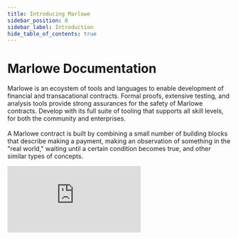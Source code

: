 ```yaml
---
title: Introducing Marlowe
sidebar_position: 0
sidebar_label: Introduction
hide_table_of_contents: true
---
```



# Marlowe Documentation

<div className="gallery">
  <div className="sub-heading">
    <div className="front-matter">
      <p>Marlowe is an ecoystem of tools and languages to enable development of financial and transacational contracts. Formal proofs, extensive testing, and analysis tools provide strong assurances for the safety of Marlowe contracts. Develop with its full suite of tooling that supports all skill levels, for both the community and enterprises.
      <br />
      <br />
      A Marlowe contract is built by combining a small number of building blocks that describe making a payment, making an observation of something in the "real world," waiting until a certain condition becomes true, and other similar types of concepts.
      </p>
      <iframe
        src="https://www.youtube.com/embed/stbM2Zxzios"
        frameBorder="0"
        allow="accelerometer; autoplay; encrypted-media; gyroscope; picture-in-picture"
        allowFullScreen
      />
    </div>
  </div>
  <div className="sub-heading">
    <h3>Popular Topics</h3>
  </div>
  <div className="card">
    <div className="card-header">
      <Puzzle />
      <h4>Infrastructure</h4>
    </div>
    <p>Learn about the different components of Marlowe for deploying smart contracts in testnet and mainnet</p>
    <Link to="platform-and-architecture/architecture">
      Infrastructure <ArrowRight className="arrow" />
    </Link>
  </div>
    <div className="card">
    <div className="card-header">
      <Tool />
      <h4>Tools</h4>
    </div>
    <p>Use provided tools such as the CLI and REST API for simplified workflows</p>
    <Link to="developer-tools/dev-tools-overview">
      Tools <ArrowRight className="arrow" />
    </Link>
  </div>
    <div className="card">
    <div className="card-header">
      <Scroll />
      <h4>Smart Contract Language</h4>
    </div>
    <p>Read about Marlowe as a language to provide powerful abstractions to build faster</p>
    <Link to="platform-and-architecture/dsl">
      Smart Contract Language <ArrowRight className="arrow" />
    </Link>
  </div>
    <div className="card">
    <div className="card-header">
      <Brain />
      <h4>Playground</h4>
    </div>
    <p>Explore how to write smart contracts directly in a browser</p>
    <Link to="https://play.marlowe-finance.io/">
      Playground <ArrowRight className="arrow" />
    </Link>
  </div>
    <div className="card">
    <div className="card-header">
    <Cube />
      <h4>Blockly</h4>
    </div>
    <p>Visually design smart contracts with a drag and drop interface</p>
    <Link to="https://play.marlowe-finance.io/#/blockly">
      Blockly <ArrowRight className="arrow" />
    </Link>
  </div>
    <div className="card">
    <div className="card-header">
      <Book />
      <h4>API Reference</h4>
    </div>
    <p>Learn how to work with Marlowe on a lower level through the command line</p>
    <Link to="/api/get-contracts">
      API Reference <ArrowRight className="arrow" />
    </Link>
  </div>
</div>
